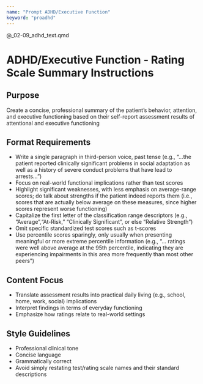 ```yaml
---
name: "Prompt ADHD/Executive Function"
keyword: "proadhd"
---
```


@_02-09_adhd_text.qmd

# ADHD/Executive Function - Rating Scale Summary Instructions

## Purpose

Create a concise, professional summary of the patient's behavior, attention, and executive functioning based on their self-report assessment results of attentional and executive functioning

## Format Requirements

- Write a single paragraph in third-person voice, past tense (e.g., "...the patient reported clinically significant problems in social adaptation as well as a history of severe conduct problems that have lead to arrests...")
- Focus on real-world functional implications rather than test scores
- Highlight significant weaknesses, with less emphasis on average-range scores; do talk about strengths if the patient indeed reports them (i.e., scores that are actually below average on these measures, since higher scores represent worse functioning)
- Capitalize the first letter of the classification range descriptors (e.g., "Average","At-Risk," "Clinically Significant", or else "Relative Strength")
- Omit specific standardized test scores such as t-scores
- Use percentile scores sparingly, only usually when presenting meaningful or more extreme percentile information (e.g., "... ratings were well above average at the 95th percentile, indicating they are experiencing impairments in this area more frequently than most other peers")

## Content Focus

- Translate assessment results into practical daily living (e.g., school, home, work, social) implications
- Interpret findings in terms of everyday functioning
- Emphasize how ratings relate to real-world settings

## Style Guidelines

- Professional clinical tone
- Concise language
- Grammatically correct
- Avoid simply restating test/rating scale names and their standard descriptions
